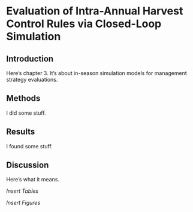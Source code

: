 # Evaluation of Intra-Annual Harvest Control Rules via Closed-Loop Simulation {#ch3}

## Introduction

Here's chapter 3. It's about in-season simulation models for management strategy evaluations.

## Methods

I did some stuff.

## Results

I found some stuff.

## Discussion

Here's what it means.

_Insert Tables_

_Insert Figures_